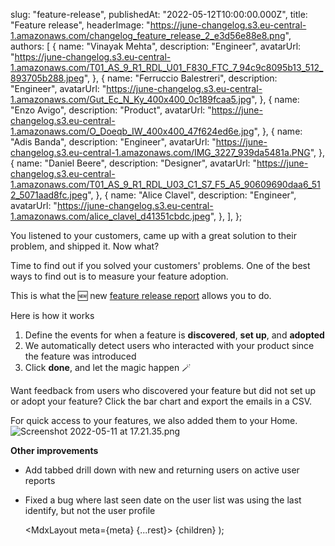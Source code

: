 
  slug: "feature-release",
  publishedAt: "2022-05-12T10:00:00.000Z",
  title: "Feature release",
  headerImage:
    "https://june-changelog.s3.eu-central-1.amazonaws.com/changelog_feature_release_2_e3d56e88e8.png",
  authors: [
    {
      name: "Vinayak Mehta",
      description: "Engineer",
      avatarUrl:
        "https://june-changelog.s3.eu-central-1.amazonaws.com/T01_AS_9_R1_RDL_U01_F830_FTC_7_94c9c8095b13_512_893705b288.jpeg",
    },
    {
      name: "Ferruccio Balestreri",
      description: "Engineer",
      avatarUrl:
        "https://june-changelog.s3.eu-central-1.amazonaws.com/Gut_Ec_N_Ky_400x400_0c189fcaa5.jpg",
    },
    {
      name: "Enzo Avigo",
      description: "Product",
      avatarUrl:
        "https://june-changelog.s3.eu-central-1.amazonaws.com/O_Doeqb_IW_400x400_47f624ed6e.jpg",
    },
    {
      name: "Adis Banda",
      description: "Engineer",
      avatarUrl:
        "https://june-changelog.s3.eu-central-1.amazonaws.com/IMG_3227_939da5481a.PNG",
    },
    {
      name: "Daniel Beere",
      description: "Designer",
      avatarUrl:
        "https://june-changelog.s3.eu-central-1.amazonaws.com/T01_AS_9_R1_RDL_U03_C1_S7_F5_A5_90609690daa6_512_5071aad8fc.jpeg",
    },
    {
      name: "Alice Clavel",
      description: "Engineer",
      avatarUrl:
        "https://june-changelog.s3.eu-central-1.amazonaws.com/alice_clavel_d41351cbdc.jpeg",
    },
  ],
};

You listened to your customers, came up with a great solution to their problem, and shipped it. Now what?

Time to find out if you solved your customers' problems. One of the best ways to find out is to measure your feature adoption.

This is what the 🆕 new [feature release report](https://www.june.so/templates/feature-release) allows you to do.

Here is how it works

1. Define the events for when a feature is **discovered**, **set up**, and **adopted**
2. We automatically detect users who interacted with your product since the feature was introduced
3. Click **done**, and let the magic happen 🪄

Want feedback from users who discovered your feature but did not set up or adopt your feature? Click the bar chart and export the emails in a CSV.

For quick access to your features, we also added them to your Home.
![Screenshot 2022-05-11 at 17.21.35.png](https://june-changelog.s3.eu-central-1.amazonaws.com/Screenshot_2022_05_11_at_17_21_35_c61a9ad06e.png)

**Other improvements**

- Add tabbed drill down with new and returning users on active user reports
- Fixed a bug where last seen date on the user list was using the last identify, but not the user profile

  <MdxLayout meta={meta} {...rest}>
    {children}
  </MdxLayout>
);
